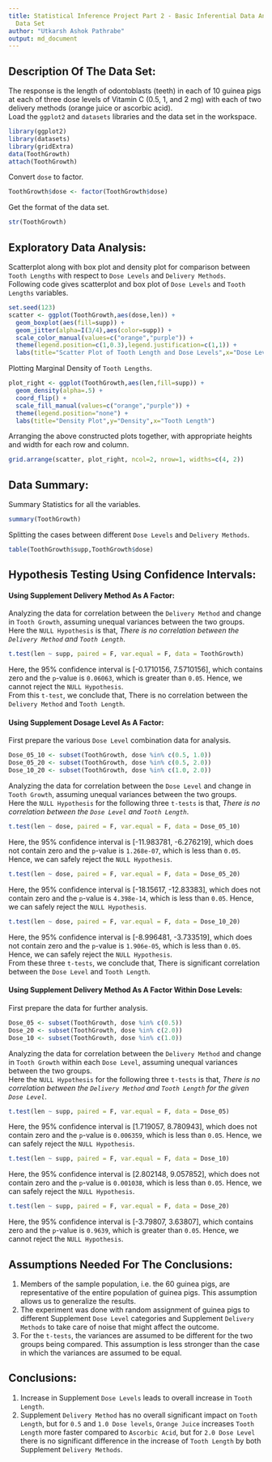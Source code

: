 ```yaml
---
title: Statistical Inference Project Part 2 - Basic Inferential Data Analysis On ToothGrowth
  Data Set
author: "Utkarsh Ashok Pathrabe"
output: md_document
---
```


## Description Of The Data Set:

The response is the length of odontoblasts (teeth) in each of 10 guinea pigs at each of three dose levels of Vitamin C (0.5, 1, and 2 mg) with each of two delivery methods (orange juice or ascorbic acid).\
Load the `ggplot2` and `datasets` libraries and the data set in the workspace.

```r
library(ggplot2)
library(datasets)
library(gridExtra)
data(ToothGrowth)
attach(ToothGrowth)
```

Convert `dose` to factor.

```r
ToothGrowth$dose <- factor(ToothGrowth$dose)
```

Get the format of the data set.

```r
str(ToothGrowth)
```

## Exploratory Data Analysis:

Scatterplot along with box plot and density plot for comparison between `Tooth Lengths` with respect to `Dose Levels` and `Delivery Methods`.\
Following code gives scatterplot and box plot of `Dose Levels` and `Tooth Lengths` variables.

```r
set.seed(123)
scatter <- ggplot(ToothGrowth,aes(dose,len)) + 
  geom_boxplot(aes(fill=supp)) + 
  geom_jitter(alpha=I(3/4),aes(color=supp)) + 
  scale_color_manual(values=c("orange","purple")) + 
  theme(legend.position=c(1,0.3),legend.justification=c(1,1)) + 
  labs(title="Scatter Plot of Tooth Length and Dose Levels",x="Dose Levels",y="Tooth Length")
```

Plotting Marginal Density of `Tooth Lengths`.

```r
plot_right <- ggplot(ToothGrowth,aes(len,fill=supp)) + 
  geom_density(alpha=.5) + 
  coord_flip() + 
  scale_fill_manual(values=c("orange","purple")) + 
  theme(legend.position="none") + 
  labs(title="Density Plot",y="Density",x="Tooth Length")
```

Arranging the above constructed plots together, with appropriate heights and width for each row and column.

```r
grid.arrange(scatter, plot_right, ncol=2, nrow=1, widths=c(4, 2))
```

## Data Summary:

Summary Statistics for all the variables.

```r
summary(ToothGrowth)
```

Splitting the cases between different `Dose Levels` and `Delivery Methods`.

```r
table(ToothGrowth$supp,ToothGrowth$dose)
```

## Hypothesis Testing Using Confidence Intervals:

#### Using Supplement Delivery Method As A Factor:

Analyzing the data for correlation between the `Delivery Method` and change in `Tooth Growth`, assuming unequal variances between the two groups.\
Here the `NULL Hypothesis` is that, <i>There is no correlation between the `Delivery Method` and `Tooth Length`</i>.

```r
t.test(len ~ supp, paired = F, var.equal = F, data = ToothGrowth)
```

Here, the 95% confidence interval is [-0.1710156, 7.5710156], which contains zero and the `p`-value is `0.06063`, which is greater than `0.05`. Hence, we cannot reject the `NULL Hypothesis`.\
From this `t-test`, we conclude that, There is no correlation between the `Delivery Method` and `Tooth Length`.

#### Using Supplement Dosage Level As A Factor:

First prepare the various `Dose Level` combination data for analysis.

```r
Dose_05_10 <- subset(ToothGrowth, dose %in% c(0.5, 1.0))
Dose_05_20 <- subset(ToothGrowth, dose %in% c(0.5, 2.0))
Dose_10_20 <- subset(ToothGrowth, dose %in% c(1.0, 2.0))
```

Analyzing the data for correlation between the `Dose Level` and change in `Tooth Growth`, assuming unequal variances between the two groups.\
Here the `NULL Hypothesis` for the following three `t-tests` is that, <i>There is no correlation between the `Dose Level` and `Tooth Length`</i>.

```r
t.test(len ~ dose, paired = F, var.equal = F, data = Dose_05_10)
```

Here, the 95% confidence interval is [-11.983781, -6.276219], which does not contain zero and the `p`-value is `1.268e-07`, which is less than `0.05`. Hence, we can safely reject the `NULL Hypothesis`.

```r
t.test(len ~ dose, paired = F, var.equal = F, data = Dose_05_20)
```

Here, the 95% confidence interval is [-18.15617, -12.83383], which does not contain zero and the `p`-value is `4.398e-14`, which is less than `0.05`. Hence, we can safely reject the `NULL Hypothesis`.

```r
t.test(len ~ dose, paired = F, var.equal = F, data = Dose_10_20)
```

Here, the 95% confidence interval is [-8.996481, -3.733519], which does not contain zero and the `p`-value is `1.906e-05`, which is less than `0.05`. Hence, we can safely reject the `NULL Hypothesis`.\
From these three `t-tests`, we conclude that, There is significant correlation between the `Dose Level` and `Tooth Length`.

#### Using Supplement Delivery Method As A Factor Within Dose Levels:

First prepare the data for further analysis.

```r
Dose_05 <- subset(ToothGrowth, dose %in% c(0.5))
Dose_20 <- subset(ToothGrowth, dose %in% c(2.0))
Dose_10 <- subset(ToothGrowth, dose %in% c(1.0))
```

Analyzing the data for correlation between the `Delivery Method` and change in `Tooth Growth` within each `Dose Level`, assuming unequal variances between the two groups.\
Here the `NULL Hypothesis` for the following three `t-tests` is that, <i>There is no correlation between the `Delivery Method` and `Tooth Length` for the given `Dose Level`</i>.

```r
t.test(len ~ supp, paired = F, var.equal = F, data = Dose_05)
```

Here, the 95% confidence interval is [1.719057, 8.780943], which does not contain zero and the `p`-value is `0.006359`, which is less than `0.05`. Hence, we can safely reject the `NULL Hypothesis`.

```r
t.test(len ~ supp, paired = F, var.equal = F, data = Dose_10)
```

Here, the 95% confidence interval is [2.802148, 9.057852], which does not contain zero and the `p`-value is `0.001038`, which is less than `0.05`. Hence, we can safely reject the `NULL Hypothesis`.

```r
t.test(len ~ supp, paired = F, var.equal = F, data = Dose_20)
```

Here, the 95% confidence interval is [-3.79807, 3.63807], which contains zero and the `p`-value is `0.9639`, which is greater than `0.05`. Hence, we cannot reject the `NULL Hypothesis`.

## Assumptions Needed For The Conclusions:

1.  Members of the sample population, i.e. the 60 guinea pigs, are representative of the entire population of guinea pigs. This assumption allows us to generalize the results.\
2.  The experiment was done with random assignment of guinea pigs to different Supplement `Dose Level` categories and Supplement `Delivery Methods` to take care of noise that might affect the outcome.\
3.  For the `t-tests`, the variances are assumed to be different for the two groups being compared. This assumption is less stronger than the case in which the variances are assumed to be equal.

## Conclusions:

1.  Increase in Supplement `Dose Levels` leads to overall increase in `Tooth Length`.\
2.  Supplement `Delivery Method` has no overall significant impact on `Tooth Length`, but for `0.5` and `1.0 Dose levels`, `Orange Juice` increases `Tooth Length` more faster compared to `Ascorbic Acid`, but for `2.0 Dose Level` there is no significant difference in the increase of `Tooth Length` by both Supplement `Delivery Methods`.
